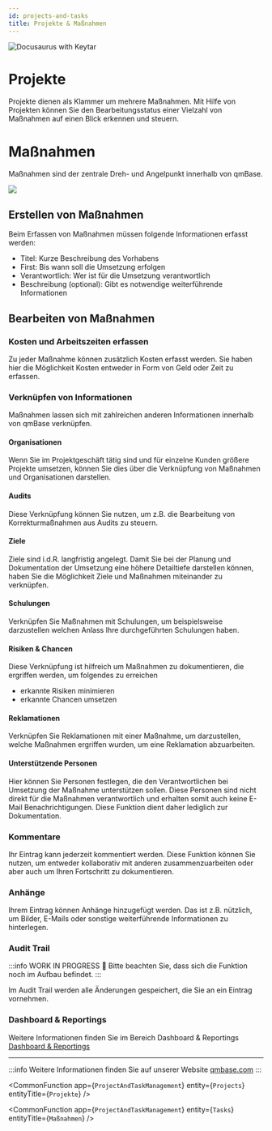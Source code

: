 ```yaml
---
id: projects-and-tasks
title: Projekte & Maßnahmen
---
```


![Docusaurus with Keytar](/img/undraw_Scrum_board.svg)

# Projekte

Projekte dienen als Klammer um mehrere Maßnahmen. Mit Hilfe von Projekten können Sie den Bearbeitungsstatus einer Vielzahl von Maßnahmen auf einen Blick erkennen und steuern.

# Maßnahmen

Maßnahmen sind der zentrale Dreh- und Angelpunkt innerhalb von qmBase.

<img src="https://www.qmbase.com/wp-content/uploads/2020/03/20200312_Taskamanagement.gif" />

## Erstellen von Maßnahmen

Beim Erfassen von Maßnahmen müssen folgende Informationen erfasst werden:

- Titel: Kurze Beschreibung des Vorhabens
- First: Bis wann soll die Umsetzung erfolgen
- Verantwortlich: Wer ist für die Umsetzung verantwortlich
- Beschreibung (optional): Gibt es notwendige weiterführende Informationen

## Bearbeiten von Maßnahmen

### Kosten und Arbeitszeiten erfassen

Zu jeder Maßnahme können zusätzlich Kosten erfasst werden. Sie haben hier die Möglichkeit Kosten entweder in Form von Geld oder Zeit zu erfassen.

### Verknüpfen von Informationen

Maßnahmen lassen sich mit zahlreichen anderen Informationen innerhalb von qmBase verknüpfen.

#### Organisationen

Wenn Sie im Projektgeschäft tätig sind und für einzelne Kunden größere Projekte umsetzen, können Sie dies über die Verknüpfung von Maßnahmen und Organisationen darstellen.

#### Audits

Diese Verknüpfung können Sie nutzen, um z.B. die Bearbeitung von Korrekturmaßnahmen aus Audits zu steuern.

#### Ziele

Ziele sind i.d.R. langfristig angelegt. Damit Sie bei der Planung und Dokumentation der Umsetzung eine höhere Detailtiefe darstellen können, haben Sie die Möglichkeit Ziele und Maßnahmen miteinander zu verknüpfen.

#### Schulungen

Verknüpfen Sie Maßnahmen mit Schulungen, um beispielsweise darzustellen welchen Anlass Ihre durchgeführten Schulungen haben.

#### Risiken & Chancen

Diese Verknüpfung ist hilfreich um Maßnahmen zu dokumentieren, die ergriffen werden, um folgendes zu erreichen

- erkannte Risiken minimieren
- erkannte Chancen umsetzen

#### Reklamationen

Verknüpfen Sie Reklamationen mit einer Maßnahme, um darzustellen, welche Maßnahmen ergriffen wurden, um eine Reklamation abzuarbeiten.

#### Unterstützende Personen

Hier können Sie Personen festlegen, die den Verantwortlichen bei Umsetzung der Maßnahme unterstützen sollen. Diese Personen sind nicht direkt für die Maßnahmen verantwortlich und erhalten somit auch keine E-Mail Benachrichtigungen. Diese Funktion dient daher lediglich zur Dokumentation.

### Kommentare

Ihr Eintrag kann jederzeit kommentiert werden. Diese Funktion können Sie nutzen, um entweder kollaborativ mit anderen zusammenzuarbeiten oder aber auch um Ihren Fortschritt zu dokumentieren.

### Anhänge

Ihrem Eintrag können Anhänge hinzugefügt werden. Das ist z.B. nützlich, um Bilder, E-Mails oder sonstige weiterführende Informationen zu hinterlegen.

### Audit Trail

:::info WORK IN PROGRESS 🚧
Bitte beachten Sie, dass sich die Funktion noch im Aufbau befindet.
:::

Im Audit Trail werden alle Änderungen gespeichert, die Sie an ein Eintrag vornehmen.

### Dashboard & Reportings

Weitere Informationen finden Sie im Bereich Dashboard & Reportings [Dashboard & Reportings](dashboard.mdx)

---

:::info
Weitere Informationen finden Sie auf unserer Website [qmbase.com](https://www.qmbase.com/projekte-und-massnahmen)
:::

<!-- Custom component -->



<CommonFunction
  app={`ProjectAndTaskManagement`}
  entity={`Projects`}
  entityTitle={`Projekte`}
/>

<CommonFunction
  app={`ProjectAndTaskManagement`}
  entity={`Tasks`}
  entityTitle={`Maßnahmen`}
/>
